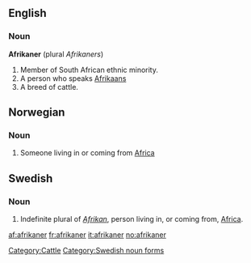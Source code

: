 ==English==
=== Noun ===
'''Afrikaner''' (plural ''Afrikaners'')

# Member of South African ethnic minority.
# A person who speaks [[Afrikaans]]
# A breed of cattle.
==Norwegian==
===Noun===
{{no-noun-m2}}
#Someone living in or coming from [[Africa]]

==Swedish==
===Noun===

#Indefinite plural of ''[[Afrikan]]'', person living in, or coming from, [[Africa]].

[[Category:Cattle]]
[[Category:Swedish noun forms]]

[[af:afrikaner]]
[[fr:afrikaner]]
[[it:afrikaner]]
[[no:afrikaner]]